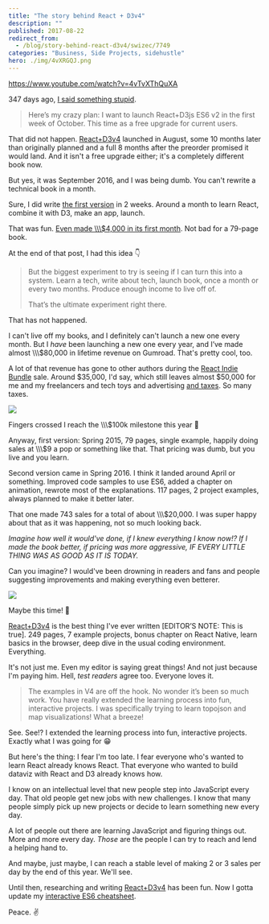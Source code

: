 ```yaml
---
title: "The story behind React + D3v4"
description: ""
published: 2017-08-22
redirect_from:
  - /blog/story-behind-react-d3v4/swizec/7749
categories: "Business, Side Projects, sidehustle"
hero: ./img/4vXRGQJ.png
---
```


https://www.youtube.com/watch?v=4vTvXThQuXA

347 days ago, [I said something stupid](https://swizec.com/blog/work-on-reactd3js-es6-v2-begins-in-earnest/swizec/7010).

> Here’s my crazy plan: I want to launch React+D3js ES6 v2 in the first week of October. This time as a free upgrade for current users.

That did not happen. [React+D3v4](https://www.swizec.com/reactd3js) launched in August, some 10 months later than originally planned and a full 8 months after the preorder promised it would land. And it isn't a free upgrade either; it's a completely different book now.

But yes, it was September 2016, and I was being dumb. You can't rewrite a technical book in a month.

Sure, I did write [the first version](https://github.com/Swizec/react-d3js-ebook/tree/es5-version) in 2 weeks. Around a month to learn React, combine it with D3, make an app, launch.

That was fun. [Even made \\\\\\\$4,000 in its first month](https://swizec.com/blog/how-a-book-i-wrote-in-two-weeks-made-4000-in-its-first-month/swizec/6675). Not bad for a 79-page book.

At the end of that post, I had this idea 👇

> But the biggest experiment to try is seeing if I can turn this into a system. Learn a tech, write about tech, launch book, once a month or every two months. Produce enough income to live off of.
>
> That’s the ultimate experiment right there.

That has not happened.

I can't live off my books, and I definitely can't launch a new one every month. But I _have_ been launching a new one every year, and I’ve made almost \\\\\\\$80,000 in lifetime revenue on Gumroad. That's pretty cool, too.

A lot of that revenue has gone to other authors during the [React Indie Bundle](https://swizec.com/blog/react-indie-bundle-report-or-how-we-made-31k-in-a-week/swizec/6762) sale. Around $35,000, I'd say, which still leaves almost $50,000 for me and my freelancers and tech toys and advertising [and taxes](https://swizec.com/blog/how-i-got-boned-by-taxes-two-years-in-a-row/swizec/7582). So many taxes.

![](./img/4vXRGQJ.png)

Fingers crossed I reach the \\\\\\\$100k milestone this year 🤞

Anyway, first version: Spring 2015, 79 pages, single example, happily doing sales at \\\\\\\$9 a pop or something like that. That pricing was dumb, but you live and you learn.

Second version came in Spring 2016. I think it landed around April or something. Improved code samples to use ES6, added a chapter on animation, rewrote most of the explanations. 117 pages, 2 project examples, always planned to make it better later.

That one made 743 sales for a total of about \\\\\\\$20,000. I was super happy about that as it was happening, not so much looking back.

_Imagine how well it would've done, if I knew everything I know now!? If I made the book better, if pricing was more aggressive, IF EVERY LITTLE THING WAS AS GOOD AS IT IS TODAY._

Can you imagine? I would've been drowning in readers and fans and people suggesting improvements and making everything even betterer.

![](./img/GUVBkgg.jpg)

Maybe this time! 🤞

[React+D3v4](https://www.swizec.com/reactd3js) is the best thing I've ever written \[EDITOR’S NOTE: This is true]. 249 pages, 7 example projects, bonus chapter on React Native, learn basics in the browser, deep dive in the usual coding environment. Everything.

It's not just me. Even my editor is saying great things! And not just because I'm paying him. Hell, _test readers_ agree too. Everyone loves it.

> The examples in V4 are off the hook. No wonder it’s been so much work. You have really extended the learning process into fun, interactive projects. I was specifically trying to learn topojson and map visualizations! What a breeze!

See. See!? I extended the learning process into fun, interactive projects. Exactly what I was going for 😁

But here's the thing: I fear I'm too late. I fear everyone who's wanted to learn React already knows React. That everyone who wanted to build dataviz with React and D3 already knows how.

I know on an intellectual level that new people step into JavaScript every day. That old people get new jobs with new challenges. I know that many people simply pick up new projects or decide to learn something new every day.

A lot of people out there are learning JavaScript and figuring things out. More and more every day. _Those_ are the people I can try to reach and lend a helping hand to.

And maybe, just maybe, I can reach a stable level of making 2 or 3 sales per day by the end of this year. We'll see.

Until then, researching and writing [React+D3v4](https://www.swizec.com/reactd3js) has been fun. Now I gotta update my [interactive ES6 cheatsheet](https://es6cheatsheet.com).

Peace. ✌️
